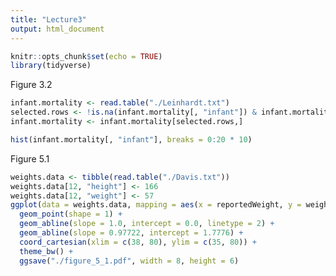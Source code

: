```yaml
---
title: "Lecture3"
output: html_document
---
```


```r
knitr::opts_chunk$set(echo = TRUE)
library(tidyverse)
```

Figure 3.2

```r
infant.mortality <- read.table("./Leinhardt.txt")
selected.rows <- !is.na(infant.mortality[, "infant"]) & infant.mortality[, "infant"] < 200
infant.mortality <- infant.mortality[selected.rows,]

hist(infant.mortality[, "infant"], breaks = 0:20 * 10)
```

Figure 5.1

```r
weights.data <- tibble(read.table("./Davis.txt"))
weights.data[12, "height"] <- 166
weights.data[12, "weight"] <- 57
ggplot(data = weights.data, mapping = aes(x = reportedWeight, y = weight)) +
  geom_point(shape = 1) +
  geom_abline(slope = 1.0, intercept = 0.0, linetype = 2) + 
  geom_abline(slope = 0.97722, intercept = 1.7776) +
  coord_cartesian(xlim = c(38, 80), ylim = c(35, 80)) +
  theme_bw() +
  ggsave("./figure_5_1.pdf", width = 8, height = 6)
  
```